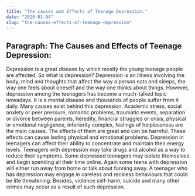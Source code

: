 ```yaml
---
title: "The causes and Effects of Teenage Depression."
date: "2020-01-04"
slug: "the-causes-effects-of-teenage-depression"
---
```


## Paragraph: The Causes and Effects of Teenage Depression:

Depression is a great disease by which mostly the young teenage people are affected, So what is depression? Depression is an illness involving the body, mind and thoughts that
affect the way a person eats and sleeps, the way one feels about oneself and the way one thinks about things. However, depression among the teenagers has become a much-talked
topic nowadays. It is a mental disease and thousands of people suffer from it daily. Many causes exist behind this depression. Academic stress, social anxiety or peer pressure,
romantic problems, traumatic events, separation or divorce between parents, heredity,
financial struggles or crisis, physical or emotional negligence, inferiority complex,
feelings of helplessness are the main causes. The effects of them are great and can be
harmful. These effects can cause lasting physical and emotional problems. Depression in
teenagers can affect their ability to concentrate and maintain their
energy levels. Teenagers with depression may take drugs and alcohol as a way to reduce
their symptoms. Some depressed teenagers may isolate themselves and begin spending all
their time online. Again some teens with depression will either run away from home or
talk about funning away. A teenager who has depression may engage in careless and
reckless behaviours that could be life threatening. Besides, violence self-harm, suicide
and many other crimes may occur as a result of such depression.
